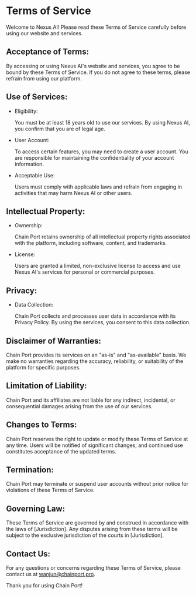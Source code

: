 # Terms of Service

Welcome to Nexus AI! Please read these Terms of Service carefully before using our website and services.

## Acceptance of Terms:
By accessing or using Nexus AI's website and services, you agree to be bound by these Terms of Service. If you do not agree to these terms, please refrain from using our platform.



## Use of Services:
- Eligibility:

  You must be at least 18 years old to use our services. By using Nexus AI, you confirm that you are of legal age.

- User Account:

  To access certain features, you may need to create a user account. You are responsible for maintaining the confidentiality of your account information.

- Acceptable Use:

  Users must comply with applicable laws and refrain from engaging in activities that may harm Nexus AI or other users.

## Intellectual Property:
- Ownership:

  Chain Port retains ownership of all intellectual property rights associated with the platform, including software, content, and trademarks.

- License:

  Users are granted a limited, non-exclusive license to access and use Nexus AI's services for personal or commercial purposes.


## Privacy:
- Data Collection:

  Chain Port collects and processes user data in accordance with its Privacy Policy. By using the services, you consent to this data collection.



## Disclaimer of Warranties:
Chain Port provides its services on an "as-is" and "as-available" basis. We make no warranties regarding the accuracy, reliability, or suitability of the platform for specific purposes.



## Limitation of Liability:
Chain Port and its affiliates are not liable for any indirect, incidental, or consequential damages arising from the use of our services.



## Changes to Terms:
Chain Port reserves the right to update or modify these Terms of Service at any time. Users will be notified of significant changes, and continued use constitutes acceptance of the updated terms.



## Termination:
Chain Port may terminate or suspend user accounts without prior notice for violations of these Terms of Service.



## Governing Law:
These Terms of Service are governed by and construed in accordance with the laws of [Jurisdiction]. Any disputes arising from these terms will be subject to the exclusive jurisdiction of the courts in [Jurisdiction].



## Contact Us:
For any questions or concerns regarding these Terms of Service, please contact us at wanjun@chainport.pro.

Thank you for using Chain Port!
